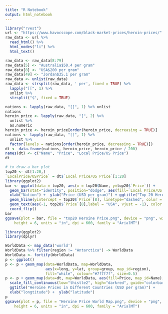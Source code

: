 ```yaml
---
title: "R Notebook"
output: html_notebook
---
```

```r
library("rvest")
url <- "https://www.havocscope.com/black-market-prices/heroin-prices/"
raw_data <- url %>%
  read_html() %>%
  html_nodes("li") %>%
  html_text()
```

```r
raw_data <- raw_data[8:79]
raw_data[5] <- "Australia$50.4 per gram"
raw_data[8] <- "USA$200 per gram"
raw_data[49] <- "Jordan$35.1 per gram"
raw_data <- unlist(raw_data)
raw_data <- strsplit(raw_data, ' per', fixed = TRUE) %>%
  lapply("[[", 1) %>%
  unlist %>%
  strsplit("$", fixed = TRUE)
```

```r
nations <- lapply(raw_data, "[[", 1) %>% unlist
nations
heroin_price <- lapply(raw_data, "[", 2) %>% 
  unlist %>%
  as.numeric
heroin_price <- heroin_price[order(heroin_price, decreasing = TRUE)]
nations <- lapply(raw_data, "[[", 1) %>% 
  unlist %>%
  factor(levels = nations[order(heroin_price, decreasing = TRUE)])
dt <- data.frame(nations, heroin_price, heroin_price / 200)
names(dt) <- c("Name", "Price", "Local Price/US Price")
dt
```

```r
# to draw a bar plot
top20 <- dt[1:20,]
`LocalPrice/USPrice` = dt$`Local Price/US Price`[1:20]
library(ggplot2)
bar <- ggplot(data = top20, aes(x = top20$Name, y=top20$`Price`)) +
  geom_bar(stat="identity", position="dodge", aes(fill=`Local Price/US Price`)) + 
  xlab("Nation") +  ylab("Price (USD per gram)") + ggtitle("Top 20 Heroine Price") +
  geom_hline(yintercept = top20$`Price`[8], linetype="dashed", color = "red") + 
  geom_text(aes(-1, top20$`Price`[8],label = "USA", vjust = -1), color = "red") + 
  coord_flip()
bar
ggsave(plot = bar, file = "top20 Heroine Price.png", device = "png", width = 6, 
    height = 6, units = "in", dpi = 600, family = "ArialMT")
```

```r
library(ggplot2)
library(dplyr)

WorldData <- map_data('world')
WorldData %>% filter(region != "Antarctica") -> WorldData
WorldData <- fortify(WorldData)
p <- ggplot()
p <- p + geom_map(data=WorldData, map=WorldData,
                  aes(x=long, y=lat, group=group, map_id=region),
                  fill="white", colour="#7f7f7f", size=0.5)
p <- p + geom_map(data=dt, map=WorldData, aes(fill=Price, map_id=Name), colour="#7f7f7f", size=0.5) + 
  scale_fill_continuous(low="thistle2", high="darkred", guide="colorbar") + 
  ggtitle("Heroine Prices in Different Countries (USD per gram)") +
  xlab("longtitude") +  ylab("latitude")
p
ggsave(plot = p, file = "Heroine Price World Map.png", device = "png", width = 11, 
    height = 6, units = "in", dpi = 600, family = "ArialMT")
```
